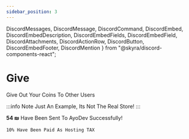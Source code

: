 ```yaml
---
sidebar_position: 3
---
```


  DiscordMessages,
  DiscordMessage,
  DiscordCommand,
  DiscordEmbed,
  DiscordEmbedDescription,
  DiscordEmbedFields,
  DiscordEmbedField,
  DiscordAttachments,
  DiscordActionRow,
  DiscordButton,
  DiscordEmbedFooter,
  DiscordMention
} from "@skyra/discord-components-react";

# Give
Give Out Your Coins To Other Users

:::info Note
Just An Example, Its Not The Real Store!
:::

<DiscordMessages>
  <DiscordMessage bot="true" roleColor="#FF0000" author="Ptero Manager" avatar="/img/ptero-manager.png">
    <DiscordCommand slot="reply" author="User" command="/give" />
    <DiscordEmbed
      slot="embeds"
      color="#2f3136"
      authorName="Coins"
      authorImage="/img/ptero-manager.png"
    >
        <DiscordEmbedDescription slot="description">
            <b>54 ₪</b> Have Been Sent To <DiscordMention>AyoDev</DiscordMention> Successfully!
<br/><br/>
<code>10% Have Been Paid As Hosting TAX</code>
        </DiscordEmbedDescription>
        <DiscordEmbedFooter slot="footer" timestamp="Today"></DiscordEmbedFooter>
    </DiscordEmbed>
  </DiscordMessage>
</DiscordMessages>